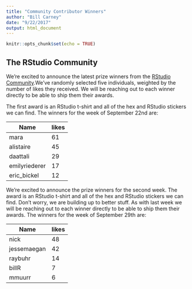 ```yaml
---
title: "Community Contributor Winners"
author: "Bill Carney"
date: "9/22/2017"
output: html_document
---
```


```r
knitr::opts_chunk$set(echo = TRUE)
```

## The RStudio Community

We're excited to announce the latest prize winners from the [RStudio Community](https://community.rstudio.com/).We've randomly selected five individuals, weighted by the number of likes they received. We will be reaching out to each winner directly to be able to ship them their awards.

The first award is an RStudio t-shirt and all of the hex and RStudio stickers we can find.  The winners for the week of September 22nd are:

Name| likes
------|-----
mara| 61 
alistaire| 45 
daattali| 29 
emilyriederer| 17 
eric_bickel| 12 

We’re excited to announce the prize winners for the second week. The award is an RStudio t-shirt and all of the hex and RStudio stickers we can find. Don’t worry, we are building up to better stuff. As with last week we will be reaching out to each winner directly to be able to ship them their awards. The winners for the week of September 29th are:

Name| likes
------|-----
nick| 48 
jessemaegan| 42 
raybuhr| 14 
billR| 7 
mmuurr| 6 

